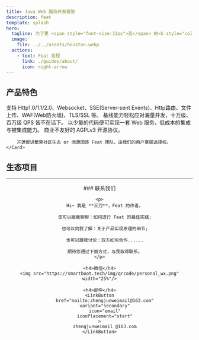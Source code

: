 ```yaml
---
title: Java Web 服务开发框架
description: feat
template: splash
hero:
  tagline: 为了更 <span style="font-size:32px">高</span> 的<b style="color:#f5222d"> 性能</b>，以及更 <span style="font-size:15px">低</span> 的<b style="color:#52c41a"> 能耗</b>
  image:
    file: ../../assets/houston.webp
  actions:
    - text: Feat 启程
      link: ./guides/about/
      icon: right-arrow
---
```



## 产品特色

<CardGrid stagger>
	<Card title="功能丰富" icon="seti:happenings">
		支持 Http1.0/1.1/2.0、Websocket、SSE(Server-sent Events)、Http路由、文件上传、WAF(Web防火墙)、TLS/SSL 等。
	</Card>
	<Card title="强劲性能" icon="rocket">
		基线能力轻松应对海量并发，十万级、百万级 QPS 皆不在话下。
	</Card>
	<Card title="轻量灵活" icon="puzzle">
		以少量的代码便可实现一套 Web 服务，低成本的集成与被集成能力。
	</Card>
	<Card title="开源生态" icon="github">
		商业不友好的 AGPLv3 开源协议。

        开源促进繁荣社区生态 or 闭源回馈 Feat 团队，由我们的用户掌握选择权。
	</Card>
</CardGrid>


## 生态项目
<CardGrid>
    <LinkCard title="smart-socket" description="Java AIO 实现的支持百万级长连接通信框架" href="https://smartboot.tech/smart-socket" />
    <LinkCard title="smart-servlet" description="提供一个自主可控的轻量级 Tomcat/Undertow 可替代版本，基于 Feat 重新定义下一代 Servlet 容器!" href="https://smartboot.tech/smart-servlet" />
</CardGrid>

<hr/>

<center>
###  联系我们

    <p>
        Hi~ 我是 **三刀**，Feat 的作者。

        您可以跟我聊聊：如何进行 Feat 的最佳实践;

        也可以向我了解：关于产品实现原理的细节;

        也可以跟我讨论：双方如何合作......

        期待您通过下面方式，与我取得联系。
    </p>

    <h4>微信</h4>
    <img src="https://smartboot.tech/img/qrcode/personal_wx.png" width="25%"/>

    <h4>邮件</h4>
    <LinkButton
        href="mailto:zhengjunweimail@163.com"
        variant="secondary"
        icon="email"
        iconPlacement="start"
    >
        zhengjunweimail @163.com
    </LinkButton>
</center>